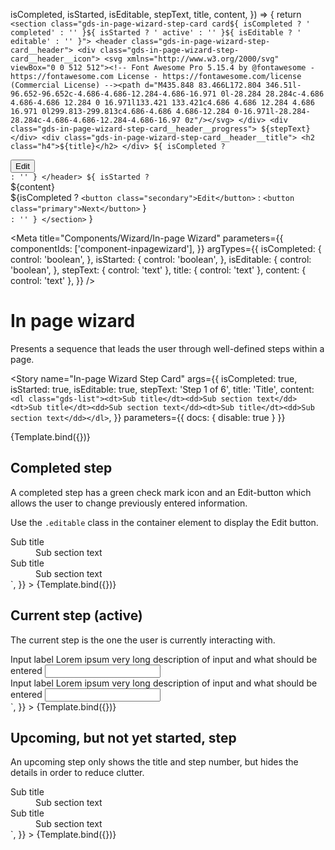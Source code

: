 
  isCompleted,
  isStarted,
  isEditable,
  stepText,
  title,
  content,
}) => {
  return `
    <section class="gds-in-page-wizard-step-card card${
      isCompleted ? ' completed' : ''
    }${
      isStarted ? ' active' : ''
    }${
      isEditable ? ' editable' : ''
    }">
      <header class="gds-in-page-wizard-step-card__header">
        <div class="gds-in-page-wizard-step-card__header__icon">
            <svg xmlns="http://www.w3.org/2000/svg" viewBox="0 0 512 512"><!-- Font Awesome Pro 5.15.4 by @fontawesome - https://fontawesome.com License - https://fontawesome.com/license (Commercial License) --><path d="M435.848 83.466L172.804 346.51l-96.652-96.652c-4.686-4.686-12.284-4.686-16.971 0l-28.284 28.284c-4.686 4.686-4.686 12.284 0 16.971l133.421 133.421c4.686 4.686 12.284 4.686 16.971 0l299.813-299.813c4.686-4.686 4.686-12.284 0-16.971l-28.284-28.284c-4.686-4.686-12.284-4.686-16.97 0z"/></svg>
        </div>
        <div class="gds-in-page-wizard-step-card__header__progress">
          ${stepText}
        </div>
        <div class="gds-in-page-wizard-step-card__header__title">
          <h2 class="h4">${title}</h2>
        </div>
        ${
          isCompleted
            ? `
        <div class="gds-in-page-wizard-step-card__header__edit">
          <button class="secondary small">Edit</button>
        </div>`
            : ''
        }
      </header>
      ${
        isStarted ? 
        `<div class="gds-in-page-wizard-step-card__content">${content}</div>
          <footer class="gds-in-page-wizard-step-card__footer">
            ${isCompleted ?
              `<button class="secondary">Edit</button>`
              :
              `<button class="primary">Next</button>`
            }
          </footer>
        `
          : ''
      }
    </section>
    `
}

<Meta
  title="Components/Wizard/In-page Wizard"
  parameters={{
    componentIds: ['component-inpagewizard'],
  }}
  argTypes={{
    isCompleted: {
      control: 'boolean',
    },
    isStarted: {
      control: 'boolean',
    },
    isEditable: {
      control: 'boolean',
    },
    stepText: { control: 'text' },
    title: { control: 'text' },
    content: { control: 'text' },
  }}
/>

# In page wizard

Presents a sequence that leads the user through well-defined steps within a page.

<Story
  name="In-page Wizard Step Card"
  args={{
    isCompleted: true,
    isStarted: true,
    isEditable: true,
    stepText: 'Step 1 of 6',
    title: 'Title',
    content: `<dl class="gds-list"><dt>Sub title</dt><dd>Sub section text</dd><dt>Sub title</dt><dd>Sub section text</dd><dt>Sub title</dt><dd>Sub section text</dd></dl>`,
  }}
  parameters={{ docs: { disable: true } }}
>
  {Template.bind({})}
</Story>

## Completed step

A completed step has a green check mark icon and an Edit-button which allows the user to change previously entered information.

Use the `.editable` class in the container element to display the Edit button.

<Canvas>
  <Story
    name="Completed step"
    args={{
      isCompleted: true,
      isStarted: true,
      isEditable: true,
      stepText: 'Step 1 of 6',
      title: 'Title',
      content: `<dl class="gds-list"><dt>Sub title</dt><dd>Sub section text</dd><dt>Sub title</dt><dd>Sub section text</dd></dl>`,
    }}
  >
    {Template.bind({})}
  </Story>
</Canvas>

## Current step (active)

The current step is the one the user is currently interacting with.

<Canvas>
  <Story
    name="Current step"
    args={{
      isCompleted: false,
      isStarted: true,
      isEditable: true,
      stepText: 'Step 2 of 6',
      title: 'Title',
      content: `<div class="form-group">
          <label for="inputInvalid">Input label</label>
          <span class="form-info">Lorem ipsum very long description of input and what should be entered</span>
          <input id="inputInvalid" type="text" />
        </div>
        <div class="form-group">
          <label for="inputInvalid">Input label</label>
          <span class="form-info">Lorem ipsum very long description of input and what should be entered</span>
          <input id="inputInvalid" type="text" />
        </div>`,
    }}
  >
    {Template.bind({})}
  </Story>
</Canvas>

## Upcoming, but not yet started, step

An upcoming step only shows the title and step number, but hides the details in order to reduce clutter.

<Canvas>
  <Story
    name="Not started step"
    args={{
      isCompleted: false,
      isStarted: false,
      isEditable: true,
      stepText: 'Step 3 of 6',
      title: 'Title',
      content: `<dl class="gds-list"><dt>Sub title</dt><dd>Sub section text</dd><dt>Sub title</dt><dd>Sub section text</dd></dl>`,
    }}
  >
    {Template.bind({})}
  </Story>
</Canvas>
